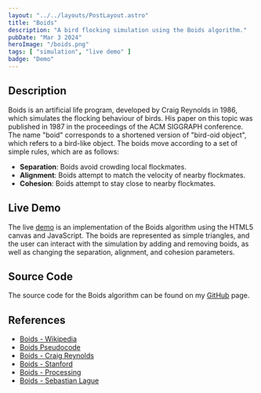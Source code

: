 ```yaml
---
layout: "../../layouts/PostLayout.astro"
title: "Boids"
description: "A bird flocking simulation using the Boids algorithm."
pubDate: "Mar 3 2024"
heroImage: "/boids.png"
tags: [ "simulation", "live demo" ]
badge: "Demo"
---
```


## Description 

Boids is an artificial life program, developed by Craig Reynolds in 1986, which simulates the flocking behaviour of birds. His paper on this topic was published in 1987 in the proceedings of the ACM SIGGRAPH conference. The name "boid" corresponds to a shortened version of "bird-oid object", which refers to a bird-like object. The boids move according to a set of simple rules, which are as follows:

- **Separation**: Boids avoid crowding local flockmates.
- **Alignment**: Boids attempt to match the velocity of nearby flockmates.
- **Cohesion**: Boids attempt to stay close to nearby flockmates.

## Live Demo

The live <a href="/demos/boidsdemo">demo</a> is an implementation of the Boids algorithm using the HTML5 canvas and JavaScript. The boids are represented as simple triangles, and the user can interact with the simulation by adding and removing boids, as well as changing the separation, alignment, and cohesion parameters.

## Source Code

The source code for the Boids algorithm can be found on my <a href="">GitHub</a> page.

## References

- [Boids - Wikipedia](https://en.wikipedia.org/wiki/Boids)
- [Boids Pseudocode](http://www.kfish.org/boids/pseudocode.html)
- [Boids - Craig Reynolds](http://www.red3d.com/cwr/boids/)
- [Boids - Stanford](https://cs.stanford.edu/people/eroberts/courses/soco/projects/2008-09/modeling-natural-systems/boids.html)
- [Boids - Processing](https://processing.org/examples/flocking.html)
- [Boids - Sebastian Lague](https://www.youtube.com/watch?v=bqtqltqcQhw)